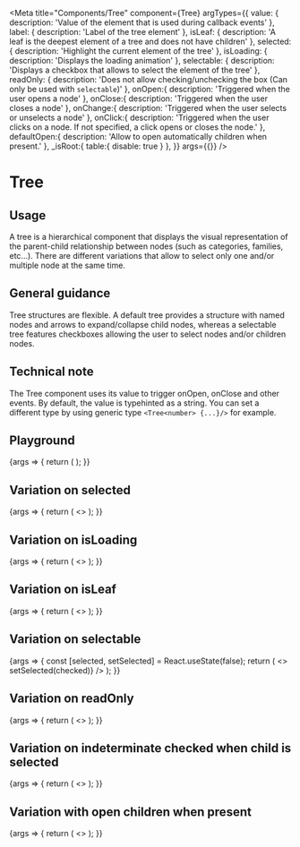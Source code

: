 
<Meta
  title="Components/Tree"
  component={Tree}
  argTypes={{
    value: {
      description: 'Value of the element that is used during callback events'
    },
    label: {
      description: 'Label of the tree element'
    },
    isLeaf: {
      description: 'A leaf is the deepest element of a tree and does not have children'
    },
    selected: {
      description: 'Highlight the current element of the tree'
    },
    isLoading: {
      description: 'Displays the loading animation'
    },
    selectable: {
      description: 'Displays a checkbox that allows to select the element of the tree'
    },
    readOnly: {
      description: 'Does not allow checking/unchecking the box (Can only be used with `selectable`)'
    },
    onOpen:{
      description: 'Triggered when the user opens a node'
    },
    onClose:{
      description: 'Triggered when the user closes a node'
    },
    onChange:{
      description: 'Triggered when the user selects or unselects a node'
    },
    onClick:{
      description: 'Triggered when the user clicks on a node. If not specified, a click opens or closes the node.'
    },
    defaultOpen:{
      description: 'Allow to open automatically children when present.'
    },
    _isRoot:{
        table:{
          disable: true
        }
    },
  }}
  args={{}}
/>

# Tree

## Usage

A tree is a hierarchical component that displays the visual representation of the parent-child relationship between nodes (such as categories, families, etc...). There are different variations that allow to select only one and/or multiple node at the same time.

## General guidance

Tree structures are flexible. A default tree provides a structure with named nodes and arrows to expand/collapse child nodes, whereas a selectable tree features checkboxes allowing the user to select nodes and/or children nodes.

## Technical note

The Tree component uses its value to trigger onOpen, onClose and other events. By default, the value is typehinted as a string. You can set a different type by using generic type `<Tree<number> {...}/>` for example.

## Playground

<Canvas>
  <Story name="Standard">
    {args => {
      return (
        <Tree value={'master'} label={'Master'} {...args}>
          <Tree value={'tvs'} label={'TVs and projectors'} {...args}>
            <Tree value={'pc_monitors'} label={'PC Monitors'} isLeaf={true} {...args} />
          </Tree>
          <Tree value={'cameras'} label={'Cameras'} {...args}/>
          <Tree value={'audio'} label={'Audio and Video'} {...args}/>
        </Tree>
      );
    }}
  </Story>
</Canvas>

<ArgsTable story="Standard" />

## Variation on selected

<Canvas>
  <Story name="Selected">
    {args => {
      return (
        <>
          <Tree {...args} label='default' selected={false} />
          <Tree {...args} label='selected' selected={true} />
        </>
      );
    }}
  </Story>
</Canvas>

## Variation on isLoading

<Canvas>
  <Story name="IsLoading">
    {args => {
      return (
        <>
          <Tree {...args} label='default' isLoading={false} />
          <Tree {...args} label='isLoading' isLoading={true} />
        </>
      );
    }}
  </Story>
</Canvas>

## Variation on isLeaf

<Canvas>
  <Story name="IsLeaf">
    {args => {
      return (
        <>
          <Tree {...args} label='default' isLeaf={false} />
          <Tree {...args} label='isLeaf' isLeaf={true} />
        </>
      );
    }}
  </Story>
</Canvas>

## Variation on selectable

<Canvas>
  <Story name="Selectable">
    {args => {
      const [selected, setSelected] = React.useState(false);
      return (
        <>
          <Tree {...args} label='default' selectable={false}/>
          <Tree
            {...args}
            label='selectable'
            selectable={true}
            selected={selected}
            onChange={(_value, checked) => setSelected(checked)}
          />
        </>
      );
    }}
  </Story>
</Canvas>

## Variation on readOnly

<Canvas>
  <Story name="ReadOnly">
    {args => {
      return (
        <>
          <Tree {...args} label='default' selectable={true} readOnly={false} />
          <Tree {...args} label='readOnly' selectable={true} readOnly={true} />
        </>
      );
    }}
  </Story>
</Canvas>

## Variation on indeterminate checked when child is selected

<Canvas>
  <Story name="IndeterminateChecked">
    {args => {
      return (
        <>
           <Tree {...args} label='Indeterminate' selectable={true}>
                <Tree {...args} label='Child1' isLeaf={true} selectable={true} selected={true} />
                <Tree {...args} label='Child2' isLeaf={true} selectable={true} />
           </Tree>
           <Tree {...args} label='All Checked' selectable={true}>
                <Tree {...args} label='Child1' isLeaf={true} selectable={true} selected={true} />
                <Tree {...args} label='Child2' isLeaf={true} selectable={true} selected={true}/>
           </Tree>
        </>
      );
    }}
  </Story>
</Canvas>

## Variation with open children when present

<Canvas>
  <Story name="defaultOpen">
    {args => {
      return (
        <>
           <Tree {...args} label='Parent1' defaultOpen={true}>
               <Tree {...args} label='Child1'>
                   <Tree {...args} label='Child1 Sub1' isLeaf={true} />
                   <Tree {...args} label='Child1 Sub2' isLeaf={true} />
               </Tree>
               <Tree {...args} label='Child2' isLeaf={true} />
          </Tree>
          <Tree {...args} label='Parent 2' defaultOpen={true}>
               <Tree {...args} label='Child1' isLeaf={true} />
               <Tree {...args} label='Child2'>
                   <Tree {...args} label='Child2 Sub1' isLeaf={true} />
                   <Tree {...args} label='Child2 Sub2' isLeaf={true} />
               </Tree>
          </Tree>
        </>
      );
    }}
  </Story>
</Canvas>

